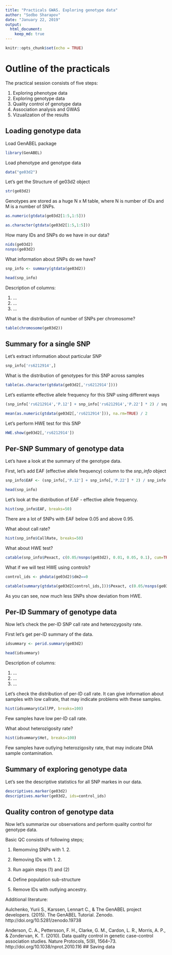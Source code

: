 ```yaml
---
title: "Practicals GWAS. Exploring genotype data"
author: "Sodbo Sharapov"
date: "January 22, 2019"
output:
  html_document: 
    keep_md: true
---
```


```r
knitr::opts_chunk$set(echo = TRUE)
```

# Outline of the practicals

The practical session consists of five steps:

 1. Exploring phenotype data
 2. Exploring genotype data
 3. Quality control of genotype data
 4. Association analysis and GWAS
 5. Vizualization of the results

## Loading genotype data

Load GenABEL package
 
```r
library(GenABEL)
```

Load phenotype and genotype data

```r

data("ge03d2")


```

Let's get the Structure of ge03d2 object

```r
str(ge03d2)
```

Genotypes are stored as a huge N x M table, where N is number of IDs and M is a number of SNPs.

```r

as.numeric(gtdata(ge03d2[1:5,1:5]))

as.character(gtdata(ge03d2[1:5,1:5]))
```

How many IDs and SNPs do we have in our data?

```r
nids(ge03d2)
nsnps(ge03d2)
```

What information about SNPs do we have?

```r
snp_info <- summary(gtdata(ge03d2))

head(snp_info)
```

Description of columns:
  
  1. ...
  2. ...
  3. ...

What is the distribution of number of SNPs per chromosome?
```r

table(chromosome(ge03d2))
```

## Summary for a single SNP

Let's extract information about particular SNP

```r

snp_info['rs6212914',]
```

What is the distribution of genotypes for this SNP across samples

```r

table(as.character(gtdata(ge03d2[,'rs6212914'])))

```

Let's estiamte effective allele frequency for this SNP using different ways

```r

(snp_info['rs6212914','P.12'] + snp_info['rs6212914','P.22'] * 2) / snp_info['rs6212914','NoMeasured'] / 2

mean(as.numeric(gtdata(ge03d2[,'rs6212914'])), na.rm=TRUE) / 2

```
Let's perform HWE test for this SNP

```r
HWE.show(ge03d2[,'rs6212914'])
```

## Per-SNP Summary of genotype data

Let's have a look at the summary of the genotype data.

First, let's add EAF (effective allele frequency) column to the *snp_info* object

```r

snp_info$EAF <- (snp_info[,'P.12'] + snp_info[,'P.22'] * 2) / snp_info[,'NoMeasured'] / 2

head(snp_info)

```

Let's look at the distribution of EAF - effective allele frequency.

```r
hist(snp_info$EAF, breaks=50)
```

There are a lot of SNPs with EAF below 0.05 and above 0.95.

What about call rate?

```r
hist(snp_info$CallRate, breaks=50)
```

What about HWE test?

```r

catable(snp_info$Pexact, c(0.05/nsnps(ge03d2), 0.01, 0.05, 0.1), cum=TRUE)
```

What if we will test HWE using controls?

```r

control_ids <- phdata(ge03d2)$dm2==0

catable(summary(gtdata(ge03d2[control_ids,]))$Pexact, c(0.05/nsnps(ge03d2), 0.01, 0.05, 0.1), cum=TRUE)
```
As you can see, now much less SNPs show deviation from HWE.

## Per-ID Summary of genotype data

Now let's check the per-ID SNP call rate and heterozygosity rate.

First let's get per-ID summary of the data.
```r
idsummary <- perid.summary(ge03d2)

head(idsummary)
```

Description of columns:

  1. ...
  2. ...
  3. ...
  
Let's check the distribution of per-ID call rate. It can give information about samples with low callrate, that may indicate problems with these samples.

```r

hist(idsummary$CallPP, breaks=100)

```

Few samples have low per-ID call rate.

What about heterozigosity rate?

```r

hist(idsummary$Het, breaks=100)

```

Few samples have outlying heterozigosity rate, that may indicate DNA sample contamination.

## Summary of exploring genotype data

Let's see the descriptive statistics for all SNP markes in our data.

```r
descriptives.marker(ge03d2)
descriptives.marker(ge03d2, ids=control_ids)
```


## Quality contron of genotype data

Now let's summarize our observations and perform quality control for genotype data.

Basic QC consists of following steps;

  1. Remomving SNPs with
    1. 
    2. 
  
  2. Removing IDs with
    1.
    2.
    
  3. Run again steps (1) and (2)
  
  4. Define population sub-structure
  
  5. Remove IDs with outlying ancestry.


Additional literature: 

Aulchenko, Yurii S., Karssen, Lennart C., & The GenABEL project developers. (2015). The GenABEL Tutorial. Zenodo. http://doi.org/10.5281/zenodo.19738

Anderson, C. A., Pettersson, F. H., Clarke, G. M., Cardon, L. R., Morris, A. P., & Zondervan, K. T. (2010). Data quality control in genetic case-control association studies. Nature Protocols, 5(9), 1564–73. http://doi.org/10.1038/nprot.2010.116
## Saving data